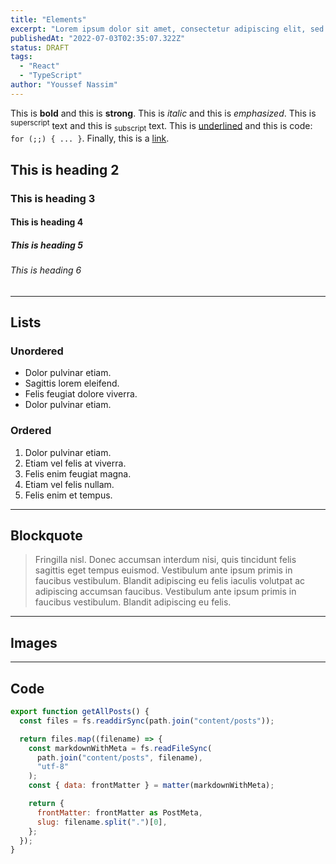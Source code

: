 ```yaml
---
title: "Elements"
excerpt: "Lorem ipsum dolor sit amet, consectetur adipiscing elit, sed do eiusmod tempor incididunt ut labore et dolore magna aliqua. Praesent elementum facilisis leo vel fringilla est ullamcorper eget. At imperdiet dui accumsan sit amet nulla facilities morbi tempus."
publishedAt: "2022-07-03T02:35:07.322Z"
status: DRAFT
tags:
  - "React"
  - "TypeScript"
author: "Youssef Nassim"
---
```


This is **bold** and this is **strong**. This is _italic_ and this is _emphasized_. This is <sup>superscript</sup> text and this is <sub>subscript</sub> text. This is <u>underlined</u> and this is code: `for (;;) { ... }`. Finally, this is a [link](#).

## This is heading 2

### This is heading 3

#### This is heading 4

##### This is heading 5

###### This is heading 6

<hr />

## Lists

### Unordered

- Dolor pulvinar etiam.
- Sagittis lorem eleifend.
- Felis feugiat dolore viverra.
- Dolor pulvinar etiam.

### Ordered

1.  Dolor pulvinar etiam.
2.  Etiam vel felis at viverra.
3.  Felis enim feugiat magna.
4.  Etiam vel felis nullam.
5.  Felis enim et tempus.

<hr />

## Blockquote

> Fringilla nisl. Donec accumsan interdum nisi, quis tincidunt felis sagittis eget tempus euismod. Vestibulum ante ipsum primis in faucibus vestibulum. Blandit adipiscing eu felis iaculis volutpat ac adipiscing accumsan faucibus. Vestibulum ante ipsum primis in faucibus vestibulum. Blandit adipiscing eu felis.

<hr />

## Images

<BSImage
  src="https://london.ghost.io/content/images/2018/12/fabio-comparelli-696506-unsplash.jpg"
  alt="forest"
  height={1499}
  width={2000}
/>

<hr />

## Code

```js showLineNumbers title="utils/postFetchers.ts" {2,9,4}
export function getAllPosts() {
  const files = fs.readdirSync(path.join("content/posts"));

  return files.map((filename) => {
    const markdownWithMeta = fs.readFileSync(
      path.join("content/posts", filename),
      "utf-8"
    );
    const { data: frontMatter } = matter(markdownWithMeta);

    return {
      frontMatter: frontMatter as PostMeta,
      slug: filename.split(".")[0],
    };
  });
}
```
